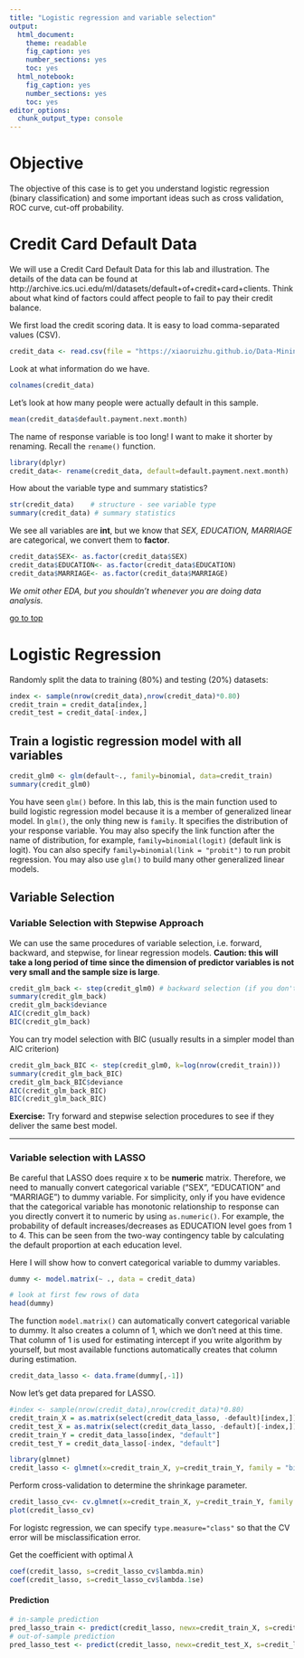 ```yaml
---
title: "Logistic regression and variable selection"
output: 
  html_document: 
    theme: readable
    fig_caption: yes
    number_sections: yes
    toc: yes
  html_notebook: 
    fig_caption: yes
    number_sections: yes
    toc: yes
editor_options: 
  chunk_output_type: console
---
```


# Objective

The objective of this case is to get you understand logistic regression (binary classification) and some important ideas such as cross validation, ROC curve, cut-off probability. 

# Credit Card Default Data

We will use a Credit Card Default Data for this lab and illustration. The details of the data can be found at http://archive.ics.uci.edu/ml/datasets/default+of+credit+card+clients. 
Think about what kind of factors could affect people to fail to pay their credit balance.

We first load the credit scoring data. It is easy to load comma-separated values (CSV). 
```r
credit_data <- read.csv(file = "https://xiaoruizhu.github.io/Data-Mining-R/lecture/data/credit_default.csv", header=T)
```

Look at what information do we have.
```r
colnames(credit_data)
```

Let's look at how many people were actually default in this sample.
```r
mean(credit_data$default.payment.next.month)
```

The name of response variable is too long! I want to make it shorter by renaming. Recall the `rename()` function.
```r
library(dplyr)
credit_data<- rename(credit_data, default=default.payment.next.month)
```

How about the variable type and summary statistics?
```r
str(credit_data)    # structure - see variable type
summary(credit_data) # summary statistics
```

We see all variables are **int**, but we know that *SEX, EDUCATION, MARRIAGE* are categorical, we convert them to **factor**.
```r
credit_data$SEX<- as.factor(credit_data$SEX)
credit_data$EDUCATION<- as.factor(credit_data$EDUCATION)
credit_data$MARRIAGE<- as.factor(credit_data$MARRIAGE)
```

*We omit other EDA, but you shouldn't whenever you are doing data analysis.*

[go to top](#header)


# Logistic Regression

Randomly split the data to training (80%) and testing (20%) datasets:
```r
index <- sample(nrow(credit_data),nrow(credit_data)*0.80)
credit_train = credit_data[index,]
credit_test = credit_data[-index,]
```

## Train a logistic regression model with all variables

```r
credit_glm0 <- glm(default~., family=binomial, data=credit_train)
summary(credit_glm0)
```

You have seen `glm()` before. In this lab, this is the main function used to build logistic regression model because it is a member of generalized linear model. In `glm()`, the only thing new is `family`. It specifies the distribution of your response variable. You may also specify the link function after the name of distribution, for example, `family=binomial(logit)` (default link is logit). You can also specify `family=binomial(link = "probit")` to run probit regression. You may also use `glm()` to build many other generalized linear models.

## Variable Selection 

### Variable Selection with Stepwise Approach
We can use the same procedures of variable selection, i.e. forward, backward, and stepwise, for linear regression models. **Caution: this will take a long period of time since the dimension of predictor variables is not very small and the sample size is large**.
```r
credit_glm_back <- step(credit_glm0) # backward selection (if you don't specify anything)
summary(credit_glm_back)
credit_glm_back$deviance
AIC(credit_glm_back)
BIC(credit_glm_back)
```

You can try model selection with BIC (usually results in a simpler model than AIC criterion)
```r
credit_glm_back_BIC <- step(credit_glm0, k=log(nrow(credit_train))) 
summary(credit_glm_back_BIC)
credit_glm_back_BIC$deviance
AIC(credit_glm_back_BIC)
BIC(credit_glm_back_BIC)
```

**Exercise:** Try forward and stepwise selection procedures to see if they deliver the same best model.

**************************


### Variable selection with LASSO

Be careful that LASSO does require x to be **numeric** matrix. Therefore, we need to manually convert categorical variable ("SEX", "EDUCATION" and "MARRIAGE") to dummy variable. For simplicity, only if you have evidence that the categorical variable has monotonic relationship to response can you directly convert it to numeric by using `as.numeric()`. For example, the probability of default increases/decreases as EDUCATION level goes from 1 to 4. This can be seen from the two-way contingency table by calculating the default proportion at each education level. 

Here I will show how to convert categorical variable to dummy variables.

```r
dummy <- model.matrix(~ ., data = credit_data)
```
```r
# look at first few rows of data
head(dummy)
```

The function `model.matrix()` can automatically convert categorical variable to dummy. It also creates a column of 1, which we don't need at this time. That column of 1 is used for estimating intercept if you write algorithm by yourself, but most available functions automatically creates that column during estimation. 

```r
credit_data_lasso <- data.frame(dummy[,-1])
```

Now let's get data prepared for LASSO.
```r
#index <- sample(nrow(credit_data),nrow(credit_data)*0.80)
credit_train_X = as.matrix(select(credit_data_lasso, -default)[index,])
credit_test_X = as.matrix(select(credit_data_lasso, -default)[-index,])
credit_train_Y = credit_data_lasso[index, "default"]
credit_test_Y = credit_data_lasso[-index, "default"]
```


```r
library(glmnet)
credit_lasso <- glmnet(x=credit_train_X, y=credit_train_Y, family = "binomial")
```

Perform cross-validation to determine the shrinkage parameter.
```r
credit_lasso_cv<- cv.glmnet(x=credit_train_X, y=credit_train_Y, family = "binomial", type.measure = "class")
plot(credit_lasso_cv)
```

For logistc regression, we can specify `type.measure="class"` so that the CV error will be misclassification error.

Get the coefficient with optimal $\lambda$
```r
coef(credit_lasso, s=credit_lasso_cv$lambda.min)
coef(credit_lasso, s=credit_lasso_cv$lambda.1se)
```

#### Prediction
```r
# in-sample prediction
pred_lasso_train <- predict(credit_lasso, newx=credit_train_X, s=credit_lasso_cv$lambda.1se, type = "response")
# out-of-sample prediction
pred_lasso_test <- predict(credit_lasso, newx=credit_test_X, s=credit_lasso_cv$lambda.1se, type = "response")
```

